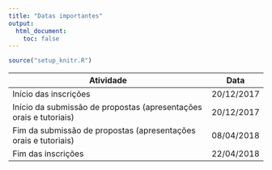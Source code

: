 ```yaml
---
title: "Datas importantes"
output:
  html_document:
    toc: false
---
```


```r
source("setup_knitr.R")
```

| Atividade                                                          | Data       |
|--------------------------------------------------------------------|------------|
| Início das inscrições                                              | 20/12/2017 |
| Início da submissão de propostas (apresentações orais e tutoriais) | 20/12/2017 |
| Fim da submissão de propostas (apresentações orais e tutoriais)    | 08/04/2018 |
| Fim das inscrições                                                 | 22/04/2018 |
